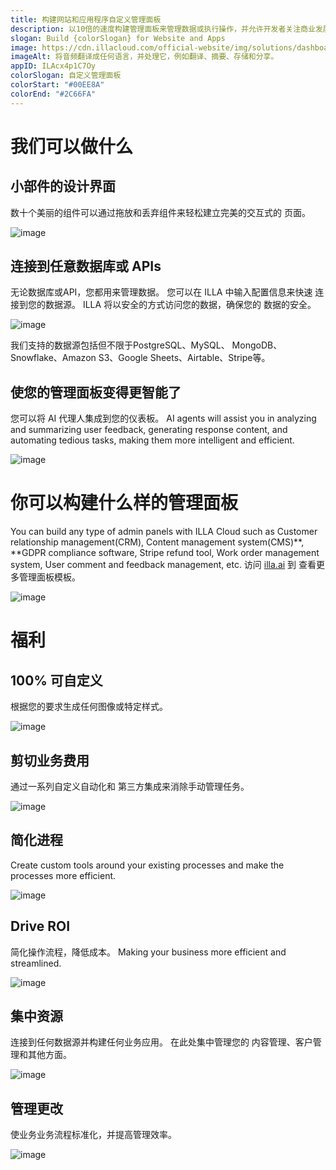 ```yaml
---
title: 构建网站和应用程序自定义管理面板
description: 以10倍的速度构建管理面板来管理数据或执行操作，并允许开发者关注商业发展。
slogan: Build {colorSlogan} for Website and Apps
image: https://cdn.illacloud.com/official-website/img/solutions/dashboard/cov.svg
imageAlt: 将音频翻译成任何语言，并处理它，例如翻译、摘要、存储和分享。
appID: ILAcx4p1C7Oy
colorSlogan: 自定义管理面板
colorStart: "#00EE8A"
colorEnd: "#2C66FA"
---
```


# 我们可以做什么

## 小部件的设计界面

数十个美丽的组件可以通过拖放和丢弃组件来轻松建立完美的交互式的
页面。

![image](https://cdn.illacloud.com/official-website/img/solutions/dashboard/design.svg)

## 连接到任意数据库或 APIs

无论数据库或API，您都用来管理数据。 您可以在 ILLA 中输入配置信息来快速
连接到您的数据源。
ILLA 将以安全的方式访问您的数据，确保您的
数据的安全。

![image](https://cdn.illacloud.com/official-website/img/solutions/cms/data-source.svg)

我们支持的数据源包括但不限于PostgreSQL、MySQL、
MongoDB、Snowflake、Amazon S3、Google Sheets、Airtable、Stripe等。

## 使您的管理面板变得更智能了

您可以将 AI 代理人集成到您的仪表板。 AI agents will assist you in
analyzing and summarizing user feedback, generating response content, and
automating tedious tasks, making them more intelligent and efficient.

![image](https://cdn.illacloud.com/official-website/img/solutions/dashboard/analysis.gif)

# 你可以构建什么样的管理面板

You can build any type of admin panels with ILLA Cloud such as Customer
relationship management(CRM), Content management system(CMS)**, **GDPR
compliance software, Stripe refund tool, Work order management system, User
comment and feedback management, etc. 访问 [illa.ai](https://illa.ai/app) 到
查看更多管理面板模板。

![image](https://cdn.illacloud.com/official-website/img/solutions/admin-panel/admin-panel.svg)

# 福利

## 100% 可自定义

根据您的要求生成任何图像或特定样式。

![image](https://cdn.illacloud.com/official-website/img/solutions/custom.svg)

## 剪切业务费用

通过一系列自定义自动化和
第三方集成来消除手动管理任务。

![image](https://cdn.illacloud.com/official-website/img/solutions/cut-cost.svg)

## 简化进程

Create custom tools around your existing processes and make the processes more
efficient.

![image](https://cdn.illacloud.com/official-website/img/solutions/process.svg)

## Drive ROI

简化操作流程，降低成本。 Making your business more
efficient and streamlined.

![image](https://cdn.illacloud.com/official-website/img/solutions/roi.svg)

## 集中资源

连接到任何数据源并构建任何业务应用。 在此处集中管理您的
内容管理、客户管理和其他方面。

![image](https://cdn.illacloud.com/official-website/img/solutions/centralize.svg)

## 管理更改

使业务业务流程标准化，并提高管理效率。

![image](https://cdn.illacloud.com/official-website/img/solutions/change.svg)
